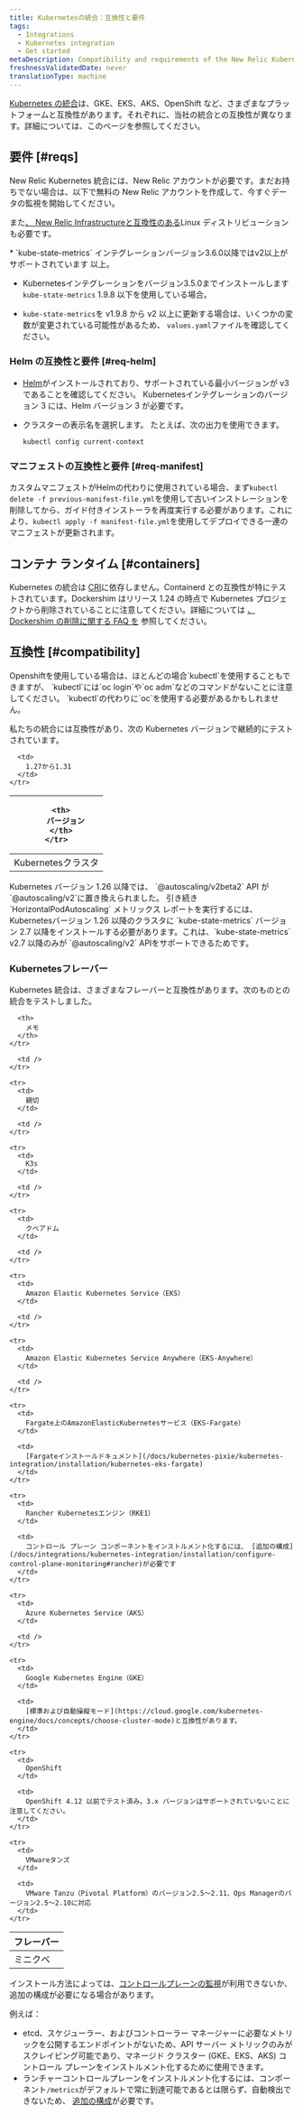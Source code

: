 ```yaml
---
title: Kubernetesの統合：互換性と要件
tags:
  - Integrations
  - Kubernetes integration
  - Get started
metaDescription: Compatibility and requirements of the New Relic Kubernetes integration.
freshnessValidatedDate: never
translationType: machine
---
```


[Kubernetes の統合](/docs/integrations/kubernetes-integration/get-started/introduction-kubernetes-integration)は、GKE、EKS、AKS、OpenShift など、さまざまなプラットフォームと互換性があります。それぞれに、当社の統合との互換性が異なります。詳細については、このページを参照してください。

## 要件 [#reqs]

New Relic Kubernetes 統合には、New Relic アカウントが必要です。まだお持ちでない場合は、以下で無料の New Relic アカウントを作成して、今すぐデータの監視を開始してください。

また[、 New Relic Infrastructureと互換性のある](/docs/infrastructure/new-relic-infrastructure/getting-started/compatibility-requirements-new-relic-infrastructure#operating-systems)Linux ディストリビューションも必要です。

<Callout variant="important">
  * `kube-state-metrics` インテグレーションバージョン3.6.0以降ではv2以上がサポートされています 以上。

  * Kubernetesインテグレーションをバージョン3.5.0までインストールします `kube-state-metrics` 1.9.8 以下を使用している場合。

  * `kube-state-metrics`を v1.9.8 から v2 以上に更新する場合は、いくつかの変数が変更されている可能性があるため、 `values.yaml`ファイルを確認してください。
</Callout>

### Helm の互換性と要件 [#req-helm]

* [Helm](https://github.com/helm/helm?tab=readme-ov-file#install)がインストールされており、サポートされている最小バージョンが v3 であることを確認してください。 Kubernetesインテグレーションのバージョン 3 には、Helm バージョン 3 が必要です。

* クラスターの表示名を選択します。 たとえば、次の出力を使用できます。

  ```shell
  kubectl config current-context
  ```

### マニフェストの互換性と要件 [#req-manifest]

カスタムマニフェストがHelmの代わりに使用されている場合、まず`kubectl delete -f previous-manifest-file.yml`を使用して古いインストレーションを削除してから、ガイド付きインストーラを再度実行する必要があります。これにより、`kubectl apply -f manifest-file.yml`を使用してデプロイできる一連のマニフェストが更新されます。

## コンテナ ランタイム [#containers]

Kubernetes の統合は [CRI](https://kubernetes.io/docs/concepts/architecture/cri)に依存しません。Containerd との互換性が特にテストされています。Dockershim はリリース 1.24 の時点で Kubernetes プロジェクトから削除されていることに注意してください。詳細については [、Dockershim の削除に関する FAQ を](https://kubernetes.io/blog/2022/02/17/dockershim-faq/) 参照してください。

## 互換性 [#compatibility]

<Callout variant="important">
  Openshiftを使用している場合は、ほとんどの場合`kubectl`を使用することもできますが、 `kubectl`には`oc login`や`oc adm`などのコマンドがないことに注意してください。 `kubectl`の代わりに`oc`を使用する必要があるかもしれません。
</Callout>

私たちの統合には互換性があり、次の Kubernetes バージョンで継続的にテストされています。

<table>
  <thead>
    <tr>
      <th style={{ width: "300px" }} />

      <th>
        バージョン
      </th>
    </tr>
  </thead>

  <tbody>
    <tr>
      <td>
        Kubernetesクラスタ
      </td>

      <td>
        1.27から1.31
      </td>
    </tr>
  </tbody>
</table>

<Callout variant="important">
  Kubernetes バージョン 1.26 以降では、 `@autoscaling/v2beta2` API が`@autoscaling/v2`に置き換えられました。 引き続き `HorizontalPodAutoscaling` メトリックス レポートを実行するには、 Kubernetesバージョン 1.26 以降のクラスタに `kube-state-metrics` バージョン 2.7 以降をインストールする必要があります。これは、`kube-state-metrics` v2.7 以降のみが `@autoscaling/v2` APIをサポートできるためです。
</Callout>

### Kubernetesフレーバー

Kubernetes 統合は、さまざまなフレーバーと互換性があります。次のものとの統合をテストしました。

<table>
  <thead>
    <tr>
      <th style={{ width: "300px" }}>
        フレーバー
      </th>

      <th>
        メモ
      </th>
    </tr>
  </thead>

  <tbody>
    <tr>
      <td>
        ミニクベ
      </td>

      <td />
    </tr>

    <tr>
      <td>
        親切
      </td>

      <td />
    </tr>

    <tr>
      <td>
        K3s
      </td>

      <td />
    </tr>

    <tr>
      <td>
        クベアドム
      </td>

      <td />
    </tr>

    <tr>
      <td>
        Amazon Elastic Kubernetes Service（EKS）
      </td>

      <td />
    </tr>

    <tr>
      <td>
        Amazon Elastic Kubernetes Service Anywhere（EKS-Anywhere）
      </td>

      <td />
    </tr>

    <tr>
      <td>
        Fargate上のAmazonElasticKubernetesサービス（EKS-Fargate）
      </td>

      <td>
        [Fargateインストールドキュメント](/docs/kubernetes-pixie/kubernetes-integration/installation/kubernetes-eks-fargate)
      </td>
    </tr>

    <tr>
      <td>
        Rancher Kubernetesエンジン（RKE1）
      </td>

      <td>
        コントロール プレーン コンポーネントをインストルメント化するには、 [追加の構成](/docs/integrations/kubernetes-integration/installation/configure-control-plane-monitoring#rancher)が必要です
      </td>
    </tr>

    <tr>
      <td>
        Azure Kubernetes Service（AKS）
      </td>

      <td />
    </tr>

    <tr>
      <td>
        Google Kubernetes Engine（GKE）
      </td>

      <td>
        [標準および自動操縦モード](https://cloud.google.com/kubernetes-engine/docs/concepts/choose-cluster-mode)と互換性があります。
      </td>
    </tr>

    <tr>
      <td>
        OpenShift
      </td>

      <td>
        OpenShift 4.12 以前でテスト済み。3.x バージョンはサポートされていないことに注意してください。
      </td>
    </tr>

    <tr>
      <td>
        VMwareタンズ
      </td>

      <td>
        VMware Tanzu（Pivotal Platform）のバージョン2.5～2.11、Ops Managerのバージョン2.5～2.10に対応
      </td>
    </tr>
  </tbody>
</table>

インストール方法によっては、[コントロールプレーンの監視](/docs/integrations/kubernetes-integration/installation/configure-control-plane-monitoring)が利用できないか、追加の構成が必要になる場合があります。

例えば：

* etcd、スケジューラー、およびコントローラー マネージャーに必要なメトリックを公開するエンドポイントがないため、API サーバー メトリックのみがスクレイピング可能であり、マネージド クラスター (GKE、EKS、AKS) コントロール プレーンをインストルメント化するために使用できます。
* ランチャーコントロールプレーンをインストルメント化するには、コンポーネント`/metrics`がデフォルトで常に到達可能であるとは限らず、自動検出できないため、 [追加の構成](/docs/integrations/kubernetes-integration/installation/configure-control-plane-monitoring#rancher)が必要です。